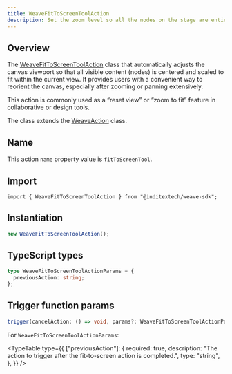 ```yaml
---
title: WeaveFitToScreenToolAction
description: Set the zoom level so all the nodes on the stage are entirely visible on the screen
---
```



## Overview

The [WeaveFitToScreenToolAction](https://github.com/InditexTech/weavejs/blob/main/code/packages/sdk/src/actions/fit-to-screen-tool/fit-to-screen-tool.ts)
class that automatically adjusts the canvas viewport so that all visible content (nodes) is centered
and scaled to fit within the current view. It provides users with a convenient way to reorient the canvas,
especially after zooming or panning extensively.

This action is commonly used as a “reset view” or “zoom to fit” feature in collaborative or design tools.

The class extends the [WeaveAction](/docs/sdk/api-reference/actions/action) class.

## Name

This action `name` property value is `fitToScreenTool`.

## Import

```shell
import { WeaveFitToScreenToolAction } from "@inditextech/weave-sdk";
```

## Instantiation

```ts
new WeaveFitToScreenToolAction();
```

## TypeScript types

```ts
type WeaveFitToScreenToolActionParams = {
  previousAction: string;
};
```

## Trigger function params

```ts
trigger(cancelAction: () => void, params?: WeaveFitToScreenToolActionParams): void;
```

For `WeaveFitToScreenToolActionParams`:

<TypeTable
  type={{
    ["previousAction"]: {
      required: true,
      description:
        "The action to trigger after the fit-to-screen action is completed.",
      type: "string",
    },
  }}
/>
